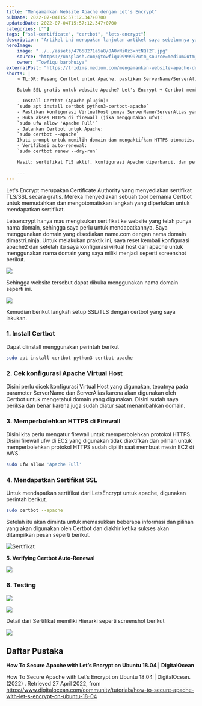 ```yaml
---
title: "Mengamankan Website Apache dengan Let’s Encrypt"
pubDate: 2022-07-04T15:57:12.347+0700
updatedDate: 2022-07-04T15:57:12.347+0700
categories: [""]
tags: ["ssl-certificate", "certbot", "lets-encrypt"]
description: "Artikel ini merupakan lanjutan artikel saya sebelumnya yang membahas langkah untuk self sign sertifikat ssl."
heroImage:
    image: "../../assets/47658271a5a8/0A0vNi0z3xntNQl2T.jpg"
    source: "https://unsplash.com/@towfiqu999999?utm_source=medium&utm_medium=referral"
    owner: "Towfiqu barbhuiya"
externalPost: "https://tridims.medium.com/mengamankan-website-apache-dengan-lets-encrypt-47658271a5a8"
shorts: |
    > TL;DR: Pasang Certbot untuk Apache, pastikan ServerName/ServerAlias di VirtualHost benar, buka port HTTPS di firewall, lalu jalankan `sudo certbot --apache`. Certbot akan otomatis mengeluarkan sertifikat dan menyiapkan auto-renewal.

    Butuh SSL gratis untuk website Apache? Let's Encrypt + Certbot membuatnya cepat dan otomatis.

    - Install Certbot (Apache plugin):
    `sudo apt install certbot python3-certbot-apache`
    - Pastikan konfigurasi VirtualHost punya ServerName/ServerAlias yang sesuai.
    - Buka akses HTTPS di firewall (jika menggunakan ufw):
    `sudo ufw allow 'Apache Full'`
    - Jalankan Certbot untuk Apache:
    `sudo certbot --apache`
    Ikuti prompt untuk memilih domain dan mengaktifkan HTTPS otomatis.
    - Verifikasi auto-renewal:
    `sudo certbot renew --dry-run`

    Hasil: sertifikat TLS aktif, konfigurasi Apache diperbarui, dan pembaruan otomatis disiapkan. Cocok untuk deployment cepat pada VPS atau EC2 dengan domain yang valid.

    ---
---
```


Let's Encrypt merupakan Certificate Authority yang menyediakan sertifikat TLS/SSL secara gratis\. Mereka menyediakan sebuah tool bernama Certbot untuk memudahkan dan mengotomatiskan langkah yang diperlukan untuk mendapatkan sertifikat\.

Letsencrypt hanya mau mengisukan sertifikat ke website yang telah punya nama domain, sehingga saya perlu untuk mendapatkannya\. Saya menggunakan domain yang disediakan name\.com dengan nama domain dimastri\.ninja\. Untuk melakukan praktik ini, saya reset kembali konfigurasi apache2 dan setelah itu saya konfigurasi virtual host dari apache untuk menggunakan nama domain yang saya miliki menjadi seperti screenshot berikut\.

![](../../assets/47658271a5a8/0QTInsSJdKwfNY8U.png)

Sehingga website tersebut dapat dibuka menggunakan nama domain seperti ini\.

![](../../assets/47658271a5a8/0LXfLk2dByNd6SiS_.png)

Kemudian berikut langkah setup SSL/TLS dengan certbot yang saya lakukan\.

### **1\. Install Certbot**

Dapat diinstall menggunakan perintah berikut

```bash
sudo apt install certbot python3-certbot-apache
```

### **2\. Cek konfigurasi Apache Virtual Host**

Disini perlu dicek konfigurasi Virtual Host yang digunakan, tepatnya pada parameter ServerName dan ServerAlias karena akan digunakan oleh Certbot untuk mengetahui domain yang digunakan\. Disini sudah saya periksa dan benar karena juga sudah diatur saat menambahkan domain\.

### **3\. Memperbolehkan HTTPS di Firewall**

Disini kita perlu mengatur firewall untuk memperbolehkan protokol HTTPS\. Disini firewall ufw di EC2 yang digunakan tidak diaktifkan dan pilihan untuk memperbolehkan protokol HTTPS sudah dipilih saat membuat mesin EC2 di AWS\.

```bash
sudo ufw allow 'Apache Full'
```

### **4\. Mendapatkan Sertifikat SSL**

Untuk mendapatkan sertifikat dari LetsEncrypt untuk apache, digunakan perintah berikut\.

```bash
sudo certbot --apache
```

Setelah itu akan diminta untuk memasukkan beberapa informasi dan pilihan yang akan digunakan oleh Certbot dan diakhir ketika sukses akan ditampilkan pesan seperti berikut\.

![Sertifikat](../../assets/47658271a5a8/0BXFTojVyRzfs_N4d.png)

**5\. Verifying Certbot Auto\-Renewal**

![](../../assets/47658271a5a8/0BK3FOsbZNyt_Xh0p.png)

### **6\. Testing**

![](../../assets/47658271a5a8/0TTog_e2WqjaKgY7k.png)

![](../../assets/47658271a5a8/0V8AIkiVIH2thV1QW.png)

Detail dari Sertifikat memiliki Hierarki seperti screenshot berikut

![](../../assets/47658271a5a8/0GUoekcXfBH7Xom3c.png)

## **Daftar Pustaka**

**How To Secure Apache with Let’s Encrypt on Ubuntu 18\.04 \| DigitalOcean**

How To Secure Apache with Let’s Encrypt on Ubuntu 18\.04 \| DigitalOcean\. \(2022\) \. Retrieved 27 April 2022, from [https://www\.digitalocean\.com/community/tutorials/how\-to\-secure\-apache\-with\-let\-s\-encrypt\-on\-ubuntu\-18\-04](https://www.digitalocean.com/community/tutorials/how-to-secure-apache-with-let-s-encrypt-on-ubuntu-18-04)
